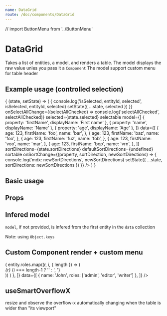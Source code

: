 ```yaml
---
name: DataGrid
route: /doc/components/DataGrid
---
```




// import ButtonMenu from '../ButtonMenu'


# DataGrid

Takes a list of entities, a model, and renders a table.
The model displays the raw value unles you pass it a `Component`
The model support custom menu for table header



## Example usage (controlled selection)

<Playground>
<ThemeProvider>
  <WithState
    defaultState={{
      selected: ['bar', 'vrn'],
      sortDirections: [{ property: 'name' }, { property: 'firstName', sortDirection: 'ASC' }],
    }}
  >
    {
      (state, setState) => (
        <DataGrid
          resizable
          propertyKey="name"
          onSelectionChange={(isSelected, entityId, selected) => {
            console.log('isSelected, entityId, selected', isSelected, entityId, selected)
            setState({ ...state, selected })
          }}
          onSelectAllChange={(selectAllChecked) => console.log('selectAllChecked', selectAllChecked)}
          selected={state.selected}
          selectable
          model={[
            { property: 'firstName', displayName: 'First name' },
            { property: 'name', displayName: 'Name' },
            { property: 'age', displayName: 'Age' },
          ]}
          data={[
            { age: 123, firstName: 'foo', name: 'bar', },
            { age: 123, firstName: 'baz', name: 'foo', },
            { age: 123, firstName: 'fuz', name: 'fob', },
            { age: 123, firstName: 'voo', name: 'mar', },
            { age: 123, firstName: 'bop', name: 'vrn', },
          ]}
          sortDirections={state.sortDirections}
          defaultSortDirections={undefined}
          sortable
          onSortChange={(property, sortDirection, newSortDirections) => {
            console.log('mdx: newSortDirections', newSortDirections)
            setState({ ...state, sortDirections: newSortDirections })
          }}
        />
      )
    }
    </WithState>
    </ThemeProvider>
</Playground>


## Basic usage

<Playground>
<ThemeProvider>
  <DataGrid
    model={[
      { property: 'constructor', displayName: 'Main Constructor' },
      { property: 'model', displayName: 'Vehicule Model' },
    ]}
    data={[
      { constructor: 'SpaceX', model: 'falcon' },
      { constructor: 'Tesla', model: 'model X' },
    ]}
    resizable
    selectable
    useSmartOverflowX
  />
</ThemeProvider>
</Playground>


## Props

<Props of={DataGrid} />


## Infered model

`model`, if not provided, is infered from the first entity in the `data` collection

Note: using `Object.keys`


<Playground>
<ThemeProvider>
  <DataGrid
    data={[
      { constructor: 'SpaceX', model: 'falcon' },
      { constructor: 'Tesla', model: 'model X', foo: 'bar' },
    ]}
  />
  </ThemeProvider>
</Playground>



## Custom Component render + custom menu

<Playground>
  <ThemeProvider>
  <DataGrid
    model={[
      { 
        property: 'name',
        displayName: 'Name',
      },
      {
        property: 'roles',
        displayName: 'User groups',
        Component: (entity) => (
          entity.roles.map((r, i, { length }) => (
            <div>
              <i>{r}</i>
              {i === length-1 ? '' : ', '}
            </div>
          ))
        )
      },
    ]}
    data={[
      { name: 'John', roles: ['admin', 'editor', 'writer'] },
    ]}
  />
</ThemeProvider>
</Playground>




## useSmartOverflowX


resize and observe the overflow-x automatically changing when the table is wider than "its viewport"

<Playground>
  <ThemeProvider>
  <div
    style={{ whiteSpace: 'nowrap' }}
  >
  <DataGrid
    useSmartOverflowX
    data={[
      { constructor: 'SpaceX - $$$$$$$$$$$$$$$$', model: 'falcon  - $$$$$$$$$$$$$$$$', fooz: 'bar  - $$$$$$$$$$$$$$$$', foo: ' - $$$$$$$$$$$$$$$$', bar:  '- $$$$$$$$$$$$$$$$', baz: ' - $$$$$$$$$$$$$$$$' },
      { constructor: 'Tesla - $$$$$$$$$$$$$$$$', model: 'model X', fooz: 'bar  - $$$$$$$$$$$$$$$$', foo: ' - $$$$$$$$$$$$$$$$', bar:  '- $$$$$$$$$$$$$$$$', baz: ' - $$$$$$$$$$$$$$$$'  },
    ]}
  />
  </div>
  </ThemeProvider>
</Playground>

